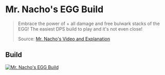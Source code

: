 
# Mr. Nacho's EGG Build

> Embrace the power of + all damage and free bulwark stacks of the EGG! The easiest DPS build to play and it's not even close!
>
> Source: [Mr. Nacho's Video and Explanation](https://www.youtube.com/watch?v=WxQmXKrQWiA)

## Build

[![Mr. Nacho's EGG Build](https://d2sqltdcj8czo5.cloudfront.net/featured-builds/mr_nachos_egg_build.png)](https://www.remnant2toolkit.com/builder?helm=oab1w0&torso=n92z22&legs=b48zw1&gloves=07mqqe&relic=thgp2z&amulet=2e2hh5&ring=0k8d0g%2Cdgb0s9%2Cukufrn%2Cez6z8b&archtype=5tkqdz%2Cd2qga5&skill=jg82hi%2Cxpqq62&concoction=p0ru94&consumable=v2usqs%2Ckfwizc%2Crlpblq%2Cxgdk68&relicfragment=dp184t%2Cw5jmys%2Cwlnbc1&weapon=phh1xe%2Cgilcfn%2Cd06hjq&mod=hr3g7o&mutator=cvbjvd%2Cyibeww%2Cb07g02&trait=157qcj%3B10%2C3aqiq5%3B10%2Cpbak5a%3B10%2Cysp1wu%3B10%2Cosj7se%3B10%2Csd2hry%3B4%2Co6mx2t%3B10%2Cp4b2v6%3B10%2C6kxk5x%3B10%2C2vgobq%3B10%2Cqcvmt0%3B10%2C8baa52%3B4%2Cwgzz0q%3B2&name=Mr.+Nacho%27s+EGG+Build)
